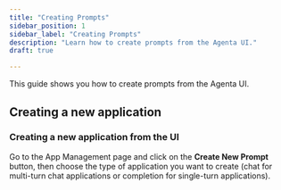 ```yaml
---
title: "Creating Prompts"
sidebar_position: 1
sidebar_label: "Creating Prompts"
description: "Learn how to create prompts from the Agenta UI."
draft: true

---
```



This guide shows you how to create prompts from the Agenta UI.
## Creating a new application

### Creating a new application from the UI

Go to the App Management page and click on the **Create New Prompt** button, then choose the type of application you want to create (chat for multi-turn chat applications or completion for single-turn applications).
